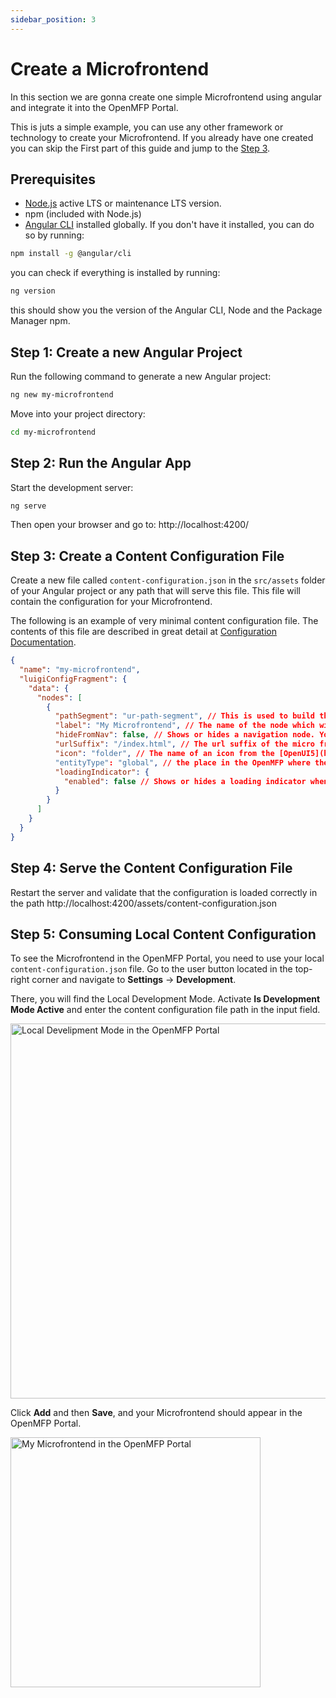 ```yaml
---
sidebar_position: 3
---
```


# Create a Microfrontend

In this section we are gonna create one simple Microfrontend using angular and integrate it into the OpenMFP Portal.

This is juts a simple example, you can use any other framework or technology to create your Microfrontend. If you already have one created you can skip the First part of this guide and jump to the [Step 3](#step-3-create-a-content-configuration-file).

## Prerequisites
- [Node.js](https://nodejs.org/en/download/) active LTS or maintenance LTS version.
- npm (included with Node.js)
- [Angular CLI](https://angular.io/cli) installed globally. If you don't have it installed, you can do so by running:
```sh
npm install -g @angular/cli

```
you can check if everything is installed by running:
```sh
ng version
``` 
this should show you the version of the Angular CLI, Node and the Package Manager npm.

## Step 1: Create a new Angular Project
Run the following command to generate a new Angular project:

```sh
ng new my-microfrontend
```

Move into your project directory:

```sh
cd my-microfrontend
```

## Step 2: Run the Angular App
Start the development server:

```sh
ng serve
```
Then open your browser and go to: http://localhost:4200/

## Step 3: Create a Content Configuration File
Create a new file called `content-configuration.json` in the `src/assets` folder of your Angular project or any path that will serve this file.
This file will contain the configuration for your Microfrontend.

The following is an example of very minimal content configuration file. The contents of this file are described in great detail at [Configuration Documentation](https://github.tools.sap/openmfp/portal-ui-lib/blob/main/docs/readme-nodes-configuration.md#the-content-configuration-file-contents).

```json
{
  "name": "my-microfrontend",
  "luigiConfigFragment": {
    "data": {
      "nodes": [
        {
          "pathSegment": "ur-path-segment", // This is used to build the path in the browser URL.
          "label": "My Microfrontend", // The name of the node which will be visible on your page.
          "hideFromNav": false, // Shows or hides a navigation node. You can still navigate to the node but it does not show up in the top or left pane.
          "urlSuffix": "/index.html", // The url suffix of the micro frontend which will be displayed in the main content area of your page.
          "icon": "folder", // The name of an icon from the [OpenUI5](https://openui5.hana.ondemand.com/test-resources/sap/m/demokit/iconExplorer/webapp/index.html) or a custom link.
          "entityType": "global", // the place in the OpenMFP where the microfrontend will be displayed.
          "loadingIndicator": {
            "enabled": false // Shows or hides a loading indicator when navigating to the node, if you microfrontend does not have a Luigi Client then it should be set to false.
          }
        }
      ]
    }
  }
}
```

## Step 4: Serve the Content Configuration File

Restart the server and validate that the configuration is loaded correctly in the path http://localhost:4200/assets/content-configuration.json

## Step 5: Consuming Local Content Configuration
To see the Microfrontend in the OpenMFP Portal, you need to use your local `content-configuration.json` file.
Go to the user button located in the top-right corner and navigate to **Settings** -> **Development**.

There, you will find the Local Development Mode. Activate **Is Development Mode Active** and enter the content configuration file path in the input field.

<div style={{textAlign: 'center'}}>
<img src={LocalDevSetupImgUrl} height="600" alt="Local Develipment Mode in the OpenMFP Portal"/>
</div>

Click **Add** and then **Save**, and your Microfrontend should appear in the OpenMFP Portal.

<div style={{textAlign: 'center'}}>
<img src={MyMicrofrontendImgUrl} height="400" alt="My Microfrontend in the OpenMFP Portal"/>
</div>


